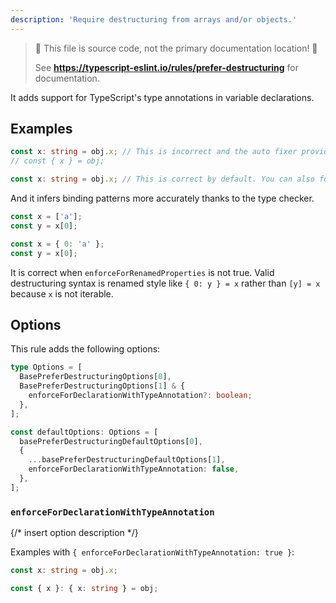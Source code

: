 ---
description: 'Require destructuring from arrays and/or objects.'
---


> 🛑 This file is source code, not the primary documentation location! 🛑
>
> See **https://typescript-eslint.io/rules/prefer-destructuring** for documentation.

It adds support for TypeScript's type annotations in variable declarations.

## Examples

<Tabs>

<TabItem value="`eslint/prefer-destructuring`">

```ts
const x: string = obj.x; // This is incorrect and the auto fixer provides following untyped fix.
// const { x } = obj;
```

</TabItem>
<TabItem value="`@typescript-eslint/prefer-destructuring`">

```ts
const x: string = obj.x; // This is correct by default. You can also forbid this by an option.
```

</TabItem>
</Tabs>

And it infers binding patterns more accurately thanks to the type checker.

<Tabs>
<TabItem value="❌ Incorrect">

```ts
const x = ['a'];
const y = x[0];
```

</TabItem>
<TabItem value="✅ Correct">

```ts
const x = { 0: 'a' };
const y = x[0];
```

It is correct when `enforceForRenamedProperties` is not true.
Valid destructuring syntax is renamed style like `{ 0: y } = x` rather than `[y] = x` because `x` is not iterable.

</TabItem>
</Tabs>

## Options

This rule adds the following options:

```ts
type Options = [
  BasePreferDestructuringOptions[0],
  BasePreferDestructuringOptions[1] & {
    enforceForDeclarationWithTypeAnnotation?: boolean;
  },
];

const defaultOptions: Options = [
  basePreferDestructuringDefaultOptions[0],
  {
    ...basePreferDestructuringDefaultOptions[1],
    enforceForDeclarationWithTypeAnnotation: false,
  },
];
```

### `enforceForDeclarationWithTypeAnnotation`

{/* insert option description */}

Examples with `{ enforceForDeclarationWithTypeAnnotation: true }`:

<Tabs>
<TabItem value="❌ Incorrect">

```ts option='{ "object": true }, { "enforceForDeclarationWithTypeAnnotation": true }'
const x: string = obj.x;
```

</TabItem>
<TabItem value="✅ Correct">

```ts option='{ "object": true }, { "enforceForDeclarationWithTypeAnnotation": true }'
const { x }: { x: string } = obj;
```

</TabItem>
</Tabs>
